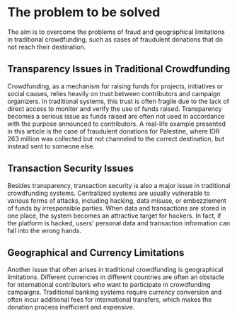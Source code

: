 # The problem to be solved

The aim is to overcome the problems of fraud and geographical limitations in traditional crowdfunding, such as cases of fraudulent donations that do not reach their destination.

## Transparency Issues in Traditional Crowdfunding

Crowdfunding, as a mechanism for raising funds for projects, initiatives or social causes, relies heavily on trust between contributors and campaign organizers. In traditional systems, this trust is often fragile due to the lack of direct access to monitor and verify the use of funds raised. Transparency becomes a serious issue as funds raised are often not used in accordance with the purpose announced to contributors. A real-life example presented in this article is the case of fraudulent donations for Palestine, where IDR 263 million was collected but not channeled to the correct destination, but instead sent to someone else.

## Transaction Security Issues

Besides transparency, transaction security is also a major issue in traditional crowdfunding systems. Centralized systems are usually vulnerable to various forms of attacks, including hacking, data misuse, or embezzlement of funds by irresponsible parties. When data and transactions are stored in one place, the system becomes an attractive target for hackers. In fact, if the platform is hacked, users' personal data and transaction information can fall into the wrong hands.

## Geographical and Currency Limitations

Another issue that often arises in traditional crowdfunding is geographical limitations. Different currencies in different countries are often an obstacle for international contributors who want to participate in crowdfunding campaigns. Traditional banking systems require currency conversion and often incur additional fees for international transfers, which makes the donation process inefficient and expensive.
